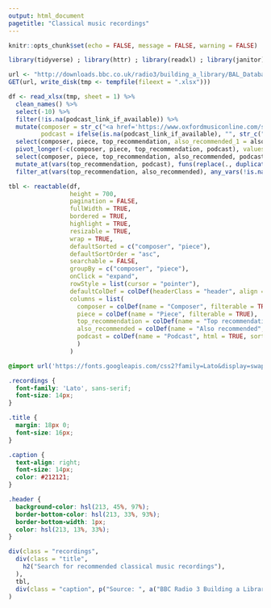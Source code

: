 ```yaml
---
output: html_document
pagetitle: "Classical music recordings"
---
```


```r
knitr::opts_chunk$set(echo = FALSE, message = FALSE, warning = FALSE)

library(tidyverse) ; library(httr) ; library(readxl) ; library(janitor) ; library(reactable) ; library(htmltools)

url <- "http://downloads.bbc.co.uk/radio3/building_a_library/BAL_Database_2020.xlsx"
GET(url, write_disk(tmp <- tempfile(fileext = ".xlsx")))

df <- read_xlsx(tmp, sheet = 1) %>% 
  clean_names() %>% 
  select(-10) %>% 
  filter(!is.na(podcast_link_if_available)) %>% 
  mutate(composer = str_c("<a href='https://www.oxfordmusiconline.com/search?q=", str_remove(composer, ",")  , "'target='_blank'>", composer, "</a>"),
         podcast = ifelse(is.na(podcast_link_if_available), "", str_c("<a href='", podcast_link_if_available, "'target='_blank'>", podcast_link_if_available, "</a>"))) %>% 
  select(composer, piece, top_recommendation, also_recommended_1 = also_recommended_6, also_recommended_2 = also_recommended_7, also_recommended_3 = also_recommended_8, podcast) %>% 
  pivot_longer(-c(composer, piece, top_recommendation, podcast), values_to = "also_recommended") %>% 
  select(composer, piece, top_recommendation, also_recommended, podcast) %>% 
  mutate_at(vars(top_recommendation, podcast), funs(replace(., duplicated(.), NA))) %>% 
  filter_at(vars(top_recommendation, also_recommended), any_vars(!is.na(.)))
```

```r
tbl <- reactable(df,
                 height = 700,
                 pagination = FALSE,
                 fullWidth = TRUE,
                 bordered = TRUE,
                 highlight = TRUE,
                 resizable = TRUE,
                 wrap = TRUE,
                 defaultSorted = c("composer", "piece"),
                 defaultSortOrder = "asc",
                 searchable = FALSE,
                 groupBy = c("composer", "piece"),
                 onClick = "expand",
                 rowStyle = list(cursor = "pointer"),
                 defaultColDef = colDef(headerClass = "header", align = "left"),
                 columns = list(
                   composer = colDef(name = "Composer", filterable = TRUE, html = TRUE, width = 250),
                   piece = colDef(name = "Piece", filterable = TRUE),
                   top_recommendation = colDef(name = "Top recommendation", sortable = FALSE),
                   also_recommended = colDef(name = "Also recommended", sortable = FALSE),
                   podcast = colDef(name = "Podcast", html = TRUE, sortable = FALSE)
                   )
                 )
```

```css
@import url('https://fonts.googleapis.com/css2?family=Lato&display=swap');

.recordings {
  font-family: 'Lato', sans-serif;
  font-size: 14px;
}

.title {
  margin: 18px 0;
  font-size: 16px;
}

.caption {
  text-align: right;
  font-size: 14px;
  color: #212121;
}

.header {
  background-color: hsl(213, 45%, 97%);
  border-bottom-color: hsl(213, 33%, 93%);
  border-bottom-width: 1px;
  color: hsl(213, 13%, 33%);
}
```

```r
div(class = "recordings",
  div(class = "title",
    h2("Search for recommended classical music recordings"),
  ),
  tbl,
  div(class = "caption", p("Source: ", a("BBC Radio 3 Building a Library", href = 'https://www.bbc.co.uk/programmes/b06w2121', target = "_blank"), "database"))
)
```